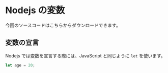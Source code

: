 
# Nodejs の変数

今回のソースコードは<GetCodeLink>こちら</GetCodeLink>からダウンロードできます。

## 変数の宣言

Nodejs では変数を宣言する際には、JavaScript と同じように `let` を使います。

```js
let age = 20;
```
